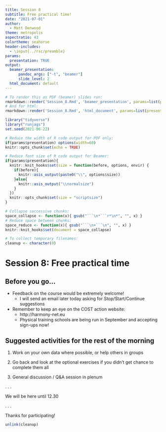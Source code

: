 ```yaml
---
title: Session 8
subtitle: Free practical time!
date: "2021-07-01"
author:
  - Matt Denwood
theme: metropolis
aspectratio: 43
colortheme: seahorse
header-includes: 
  - \input{../rsc/preamble}
params:
  presentation: TRUE
output:
  beamer_presentation:
      pandoc_args: ["-t", "beamer"]
      slide_level: 2
  html_document: default
---
```


```r
# To render this as PDF (beamer) slides run:
rmarkdown::render('Session_8.Rmd', 'beamer_presentation', params=list(presentation=TRUE))
# And for html:
rmarkdown::render('Session_8.Rmd', 'html_document', params=list(presentation=FALSE))
```

```r
library("tidyverse")
library("runjags")
set.seed(2021-06-22)

# Reduce the width of R code output for PDF only:
if(params$presentation) options(width=60)
knitr::opts_chunk$set(echo = TRUE)

# Reduce font size of R code output for Beamer:
if(params$presentation){
  knitr::knit_hooks$set(size = function(before, options, envir) {
    if(before){
      knitr::asis_output(paste0("\\", options$size))
    }else{
      knitr::asis_output("\\normalsize")
    }
  })
  knitr::opts_chunk$set(size = "scriptsize")
}

# Collapse successive chunks:
space_collapse <- function(x){ gsub("```\n*```r*\n*", "", x) }
# Reduce space between chunks:
space_reduce <- function(x){ gsub("```\n+```\n", "", x) }
knitr::knit_hooks$set(document = space_collapse)

# To collect temporary filenames:
cleanup <- character(0)
```

# Session 8:  Free practical time

## Before you go...

- Feedback on the course would be extremely welcome!
  - I will send an email later today asking for Stop/Start/Continue suggestions

- Remember to keep an eye on the COST action website:
  - http://harmony-net.eu
  - Physical training schools are being run in September and accepting sign-ups now!
  

## Suggested activities for the rest of the morning

1. Work on your own data where possible, or help others in groups

1. Go back and look at the optional exercises if you didn't get chance to complete them all

1. General discussion / Q&A session in plenum

. . .

We will be here until 12.30

. . .

Thanks for participating!


```r
unlink(cleanup)
```
